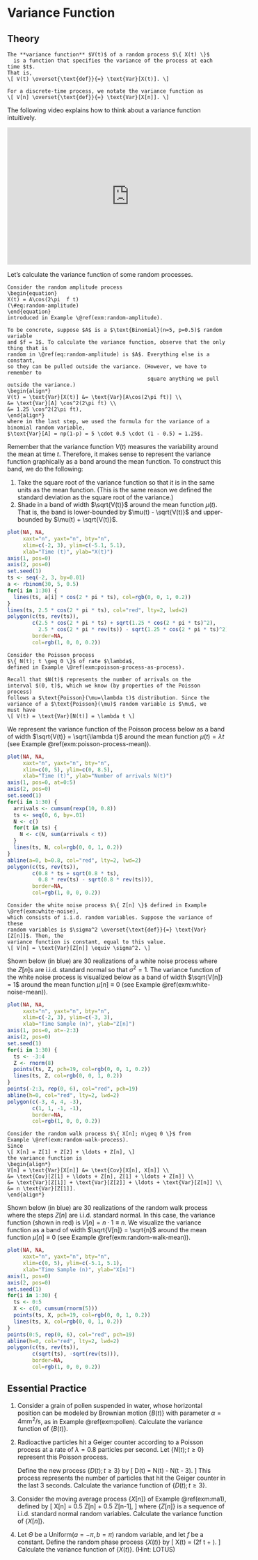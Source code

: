 # Variance Function {#var-function}

## Theory {-}

```definition
The **variance function** $V(t)$ of a random process $\{ X(t) \}$ 
  is a function that specifies the variance of the process at each time $t$. 
That is,
\[ V(t) \overset{\text{def}}{=} \text{Var}[X(t)]. \]

For a discrete-time process, we notate the variance function as 
\[ V[n] \overset{\text{def}}{=} \text{Var}[X[n]]. \]
```

The following video explains how to think about a variance function intuitively.

<iframe width="560" height="315" src="https://www.youtube.com/embed/csrEDdchD4o" frameborder="0" allow="accelerometer; autoplay; encrypted-media; gyroscope; picture-in-picture" allowfullscreen></iframe>

Let's calculate the variance function of some random processes.

```example
Consider the random amplitude process 
\begin{equation}
X(t) = A\cos(2\pi  f t)
(\#eq:random-amplitude)
\end{equation}
introduced in Example \@ref(exm:random-amplitude). 

To be concrete, suppose $A$ is a $\text{Binomial}(n=5, p=0.5)$ random variable 
and $f = 1$. To calculate the variance function, observe that the only thing that is 
random in \@ref(eq:random-amplitude) is $A$. Everything else is a constant, 
so they can be pulled outside the variance. (However, we have to remember to 
                                             square anything we pull outside the variance.)
\begin{align*}
V(t) = \text{Var}[X(t)] &= \text{Var}[A\cos(2\pi ft)] \\
&= \text{Var}[A] \cos^2(2\pi ft) \\
&= 1.25 \cos^2(2\pi ft),
\end{align*}
where in the last step, we used the formula for the variance of a binomial random variable, 
$\text{Var}[A] = np(1-p) = 5 \cdot 0.5 \cdot (1 - 0.5) = 1.25$.
```

Remember that the variance function $V(t)$ measures the variability around the mean at time $t$. 
Therefore, it makes sense to represent the variance function graphically as a band around the 
mean function. To construct this band, we do the following:

1. Take the square root of the variance function so that it is in the same units as the mean function.
(This is the same reason we defined the standard deviation as the square root of the variance.) 
2. Shade in a band of width $\sqrt{V(t)}$ around the mean function $\mu(t)$. 
That is, the band is lower-bounded by $\mu(t) - \sqrt{V(t)}$ and upper-bounded by $\mu(t) + \sqrt{V(t)}$.

```r
plot(NA, NA,
     xaxt="n", yaxt="n", bty="n",
     xlim=c(-2, 3), ylim=c(-5.1, 5.1),
     xlab="Time (t)", ylab="X(t)")
axis(1, pos=0)
axis(2, pos=0)
set.seed(1)
ts <- seq(-2, 3, by=0.01)
a <- rbinom(30, 5, 0.5)
for(i in 1:30) {
  lines(ts, a[i] * cos(2 * pi * ts), col=rgb(0, 0, 1, 0.2))
}
lines(ts, 2.5 * cos(2 * pi * ts), col="red", lty=2, lwd=2)
polygon(c(ts, rev(ts)),
        c(2.5 * cos(2 * pi * ts) + sqrt(1.25 * cos(2 * pi * ts)^2),
          2.5 * cos(2 * pi * rev(ts)) - sqrt(1.25 * cos(2 * pi * ts)^2)),
        border=NA,
        col=rgb(1, 0, 0, 0.2))
```

```example
Consider the Poisson process 
$\{ N(t); t \geq 0 \}$ of rate $\lambda$, 
defined in Example \@ref(exm:poisson-process-as-process).

Recall that $N(t)$ represents the number of arrivals on the 
interval $(0, t)$, which we know (by properties of the Poisson process) 
follows a $\text{Poisson}(\mu=\lambda t)$ distribution. Since the 
variance of a $\text{Poisson}(\mu)$ random variable is $\mu$, we 
must have
\[ V(t) = \text{Var}[N(t)] = \lambda t \]
```

We represent the variance function of the Poisson process below as a band of width 
$\sqrt{V(t)} = \sqrt{\lambda t}$ around the mean function $\mu(t) = \lambda t$ (see Example \@ref(exm:poisson-process-mean)).

```r
plot(NA, NA,
     xaxt="n", yaxt="n", bty="n",
     xlim=c(0, 5), ylim=c(0, 8.5),
     xlab="Time (t)", ylab="Number of arrivals N(t)")
axis(1, pos=0, at=0:5)
axis(2, pos=0)
set.seed(1)
for(i in 1:30) {
  arrivals <- cumsum(rexp(10, 0.8))
  ts <- seq(0, 6, by=.01)
  N <- c()
  for(t in ts) {
    N <- c(N, sum(arrivals < t))
  }
  lines(ts, N, col=rgb(0, 0, 1, 0.2))
}
abline(a=0, b=0.8, col="red", lty=2, lwd=2)
polygon(c(ts, rev(ts)),
        c(0.8 * ts + sqrt(0.8 * ts),
          0.8 * rev(ts) - sqrt(0.8 * rev(ts))),
        border=NA,
        col=rgb(1, 0, 0, 0.2))
```

```example
Consider the white noise process $\{ Z[n] \}$ defined in Example \@ref(exm:white-noise), 
which consists of i.i.d. random variables. Suppose the variance of these 
random variables is $\sigma^2 \overset{\text{def}}{=} \text{Var}[Z[n]]$. Then, the 
variance function is constant, equal to this value.
\[ V[n] = \text{Var}[Z[n]] \equiv \sigma^2. \]
```

Shown below (in blue) are 30 realizations of a white noise process where the $Z[n]$s 
are i.i.d. standard normal so that $\sigma^2 = 1$.
The variance function of the white noise process is visualized below as a band of width 
$\sqrt{V[n]} = 1$ around the mean function $\mu[n] \equiv 0$ (see Example \@ref(exm:white-noise-mean)).

```r
plot(NA, NA,
     xaxt="n", yaxt="n", bty="n",
     xlim=c(-2, 3), ylim=c(-3, 3),
     xlab="Time Sample (n)", ylab="Z[n]")
axis(1, pos=0, at=-2:3)
axis(2, pos=0)
set.seed(1)
for(i in 1:30) {
  ts <- -3:4
  Z <- rnorm(8)
  points(ts, Z, pch=19, col=rgb(0, 0, 1, 0.2))
  lines(ts, Z, col=rgb(0, 0, 1, 0.2))
}
points(-2:3, rep(0, 6), col="red", pch=19)
abline(h=0, col="red", lty=2, lwd=2)
polygon(c(-3, 4, 4, -3),
        c(1, 1, -1, -1),
        border=NA,
        col=rgb(1, 0, 0, 0.2))
```

```example
Consider the random walk process $\{ X[n]; n\geq 0 \}$ from 
Example \@ref(exm:random-walk-process). 
Since 
\[ X[n] = Z[1] + Z[2] + \ldots + Z[n], \]
the variance function is 
\begin{align*} 
V[n] = \text{Var}[X[n]] &= \text{Cov}[X[n], X[n]] \\
&= \text{Cov}[Z[1] + \ldots + Z[n], Z[1] + \ldots + Z[n]] \\
&= \text{Var}[Z[1]] + \text{Var}[Z[2]] + \ldots + \text{Var}[Z[n]] \\
&= n \text{Var}[Z[1]].
\end{align*}
```

Shown below (in blue) are 30 realizations of the random walk process where the steps $Z[n]$ are 
i.i.d. standard normal. In this case, the variance function (shown in red) is $V[n] = n \cdot 1 \equiv n$. 
We visualize the variance function as a band of width $\sqrt{V[n]} = \sqrt{n}$ 
around the mean function $\mu[n] \equiv 0$ (see Example \@ref(exm:random-walk-mean)).

```r
plot(NA, NA,
     xaxt="n", yaxt="n", bty="n",
     xlim=c(0, 5), ylim=c(-5.1, 5.1),
     xlab="Time Sample (n)", ylab="X[n]")
axis(1, pos=0)
axis(2, pos=0)
set.seed(1)
for(i in 1:30) {
  ts <- 0:5
  X <- c(0, cumsum(rnorm(5)))
  points(ts, X, pch=19, col=rgb(0, 0, 1, 0.2))
  lines(ts, X, col=rgb(0, 0, 1, 0.2))
}
points(0:5, rep(0, 6), col="red", pch=19)
abline(h=0, col="red", lty=2, lwd=2)
polygon(c(ts, rev(ts)),
        c(sqrt(ts), -sqrt(rev(ts))),
        border=NA,
        col=rgb(1, 0, 0, 0.2))
```

## Essential Practice {-}

1. Consider a grain of pollen suspended in water, whose horizontal position can be modeled by 
Brownian motion $\{B(t)\}$ with parameter $\alpha=4 \text{mm}^2/\text{s}$, as in Example \@ref(exm:pollen).
Calculate the variance function of $\{ B(t) \}$.

2. Radioactive particles hit a Geiger counter according to a Poisson process 
at a rate of $\lambda=0.8$ particles per second. Let $\{ N(t); t \geq 0 \}$ represent this Poisson process.

    Define the new process $\{ D(t); t \geq 3 \}$ by 
    \[ D(t) = N(t) - N(t - 3). \]
    This process represents the number of particles that hit the Geiger counter in the last 3 seconds. 
    Calculate the variance function of $\{ D(t); t \geq 3 \}$.
 
3. Consider the moving average process $\{ X[n] \}$ of Example \@ref(exm:ma1), defined by 
\[ X[n] = 0.5 Z[n] + 0.5 Z[n-1], \]
where $\{ Z[n] \}$ is a sequence of i.i.d. standard normal random variables. 
Calculate the variance function of $\{ X[n] \}$.
    
4. Let $\Theta$ be a $\text{Uniform}(a=-\pi, b=\pi)$ random variable, and let $f$ be a constant. 
Define the random phase process $\{ X(t) \}$ by
\[ X(t) = \cos(2\pi f t + \Theta). \]
Calculate the variance function of $\{ X(t) \}$. (Hint: LOTUS)
